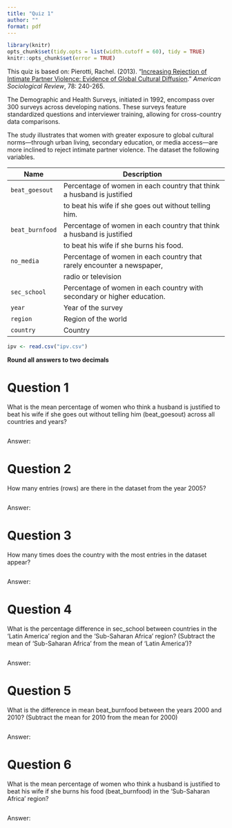```yaml
---
title: "Quiz 1"
author: ""
format: pdf
---
```


```r
library(knitr)
opts_chunk$set(tidy.opts = list(width.cutoff = 60), tidy = TRUE)
knitr::opts_chunk$set(error = TRUE)
```

This quiz is based on: Pierotti, Rachel. (2013). "[Increasing Rejection of Intimate Partner Violence: Evidence of Global Cultural Diffusion](http://dx.doi.org/10.1177/0003122413480363)." *American Sociological Review*, 78: 240-265. 

The Demographic and Health Surveys, initiated in 1992, encompass over 300 surveys across developing nations. These surveys feature standardized questions and interviewer training, allowing for cross-country data comparisons. 

The study illustrates that women with greater exposure to global cultural norms—through urban living, secondary education, or media access—are more inclined to reject intimate partner violence. The dataset the following variables.

| Name            | Description                                                             |
|-----------------|-------------------------------------------------------------------------|
| `beat_goesout`  | Percentage of women in each country that think a husband is justified   |
|                 | to beat his wife if she goes out without telling him.                   |
| `beat_burnfood` | Percentage of women in each country that think a husband is justified   |
|                 | to beat his wife if she burns his food.                                 |
| `no_media`      | Percentage of women in each country that rarely encounter a newspaper,  |
|                 | radio or television                                                   |
| `sec_school`    | Percentage of women in each country with secondary or higher education. |
| `year`          | Year of the survey                                                      |
| `region`        | Region of the world                                                     |
| `country`       | Country                                                                 |

```r
ipv <- read.csv("ipv.csv")
```

**Round all answers to two decimals**

# Question 1

What is the mean percentage of women who think a husband is justified to beat his wife if she goes out without telling him (beat_goesout) across all countries and years? 

```r

```
Answer: 

# Question 2

How many entries (rows) are there in the dataset from the year 2005?

```r

```
Answer: 

# Question 3
How many times does the country with the most entries in the dataset appear?

```r

```
Answer: 

# Question 4
What is the percentage difference in sec_school between countries in the ‘Latin America’ region and the ‘Sub-Saharan Africa’ region? (Subtract the mean of ‘Sub-Saharan Africa’ from the mean of ‘Latin America’)?

```r

```
Answer: 

# Question 5

What is the difference in mean beat_burnfood between the years 2000 and 2010? (Subtract the mean for 2010 from the mean for 2000)

```r

```
Answer:

# Question 6

What is the mean percentage of women who think a husband is justified to beat his wife if she burns his food (beat_burnfood) in the ‘Sub-Saharan Africa’ region?

```r

```

Answer:
